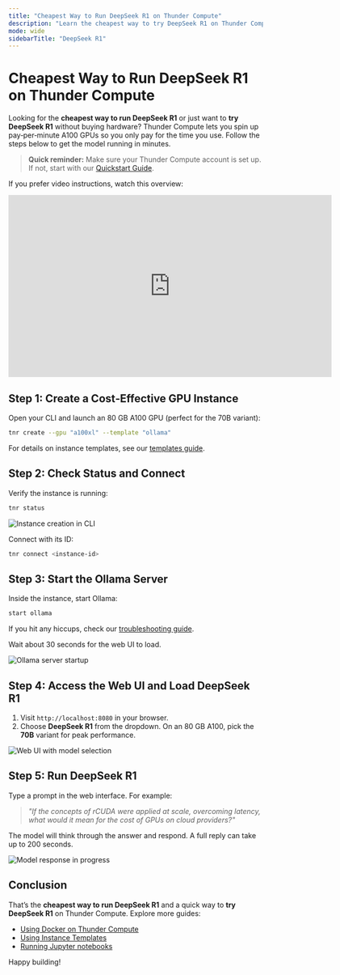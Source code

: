 ```yaml
---
title: "Cheapest Way to Run DeepSeek R1 on Thunder Compute"
description: "Learn the cheapest way to try DeepSeek R1 on Thunder Compute, the cloud GPU platform that makes powerful models affordable for indie devs, researchers, and data scientists."
mode: wide
sidebarTitle: "DeepSeek R1"
---
```


# Cheapest Way to Run DeepSeek R1 on Thunder Compute

Looking for the **cheapest way to run DeepSeek R1** or just want to **try DeepSeek R1** without buying hardware? Thunder Compute lets you spin up pay‑per‑minute A100 GPUs so you only pay for the time you use. Follow the steps below to get the model running in minutes.

> **Quick reminder:** Make sure your Thunder Compute account is set up. If not, start with our [Quickstart Guide](https://thundercompute.com/docs/docs/quickstart).

If you prefer video instructions, watch this overview:

<iframe width="640" height="360" src="https://www.youtube.com/embed/EukG6P4s5QI?si=Sx3iWsISL8Ve58Uz" title="YouTube video player" frameborder="0" allowfullscreen></iframe>

## Step 1: Create a Cost‑Effective GPU Instance

Open your CLI and launch an 80 GB A100 GPU (perfect for the 70B variant):

```bash
tnr create --gpu "a100xl" --template "ollama"
```

For details on instance templates, see our [templates guide](/guides/using-instance-templates).

## Step 2: Check Status and Connect

Verify the instance is running:

```bash
tnr status
```

![Instance creation in CLI](/images/instance_creation_cli.png)

Connect with its ID:

```bash
tnr connect <instance-id>
```

## Step 3: Start the Ollama Server

Inside the instance, start Ollama:

```bash
start ollama
```

If you hit any hiccups, check our [troubleshooting guide](/docs/troubleshooting).

Wait about 30 seconds for the web UI to load.

![Ollama server startup](/images/start_ollama.png)

## Step 4: Access the Web UI and Load DeepSeek R1

1. Visit `http://localhost:8080` in your browser.  
2. Choose **DeepSeek R1** from the dropdown. On an 80 GB A100, pick the **70B** variant for peak performance.

![Web UI with model selection](/images/web_ui_model_selection.png)

## Step 5: Run DeepSeek R1

Type a prompt in the web interface. For example:

> *"If the concepts of rCUDA were applied at scale, overcoming latency, what would it mean for the cost of GPUs on cloud providers?"*

The model will think through the answer and respond. A full reply can take up to 200 seconds.

![Model response in progress](/images/model_response_in_progress.png)

## Conclusion

That’s the **cheapest way to run DeepSeek R1** and a quick way to **try DeepSeek R1** on Thunder Compute. Explore more guides:

- [Using Docker on Thunder Compute](/guides/using-docker-on-thundercompute)  
- [Using Instance Templates](/guides/using-instance-templates)  
- [Running Jupyter notebooks](/guides/running-jupyter-notebooks-on-thunder-compute)

Happy building!